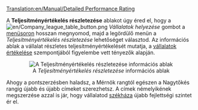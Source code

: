 [[Translation:en/Manual/Detailed Performance Rating]]


A '''Teljesítményértékelés részletezése''' ablakot úgy éred el, hogy a [[File:en/Company league table button.png]] ''Vállalatok helyezése'' gombot a [[hu/Manual/Felhasználói felület#A menüsor|menüsoron]] hosszan megnyomod, majd a legördülő menün a ''Teljesítményértékelés részletezése'' lehetőséget választod. Az információs ablak a vállalat részletes teljesítményértékelését mutatja, a [[hu/Manual/Game Mechanics/Játéktechnika#Vállalatok értékelése|vállalatok értékelése]] szempontjából figyelembe vett tényezők alapján.
<center>[[File:en/Performancerating.png|center|frame|A ''Teljesítményértékelés részletezése'' információs ablak]]</center>


Ahogy a pontszerzésben haladsz, a Mérnök rangtól egészen a Nagytőkés rangig újabb és újabb címeket szerezhetsz. A címek némelyikének megszerzése azzal is jár, hogy vállalatod [[hu/Archive/Manual/Székház|székháza]] újabb fejlettségi szintet ér el.